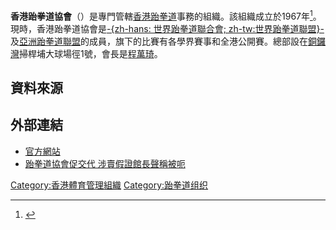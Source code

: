 {{Infobox Organization
|name = 香港跆拳道協會<br/>Hong Kong Taekwondo Association
|size =
|caption = 
|motto =
|type = 體育組織
|formation = 1967年
|headquarters = {{flagicon|HKG}} 銅鑼灣掃桿埔大球場徑一號[[奧運大樓|奧運大樓]]1012室
|membership = 
|leader_title = 會長
|leader_name = 程萬琦
|website = [http://www.hktkda.com/ 香港跆拳道協會]
}}

'''香港跆拳道協會'''（{{lang|en|Hong Kong Taekwondo Association}}）是專門管轄[[香港|香港]][[跆拳道|跆拳道]]事務的組織。該組織成立於1967年<ref>{{Cite web |url=http://www.hktkda.com/ |title=跆協資料 |access-date=2013-12-22 |archive-date=2014-05-17 |archive-url=https://web.archive.org/web/20140517122722/http://hktkda.com/ |dead-url=no }}</ref>。現時，香港跆拳道協會是[[世界跆拳道聯合會|-{zh-hans: 世界跆拳道聯合會; zh-tw:世界跆拳道聯盟}-]]及[[亞洲跆拳道聯盟|亞洲跆拳道聯盟]]的成員，旗下的比賽有各學界賽事和全港公開賽。總部設在[[銅鑼灣|銅鑼灣]]掃桿埔大球場徑1號，會長是[[程萬琦|程萬琦]]。

== 資料來源 ==
{{reflist}}

==外部連結==
* [http://www.hktkda.com/ 官方網站] {{Wayback|url=http://www.hktkda.com/ |date=20140517122722 }}
* [http://hk.apple.nextmedia.com/news/art/20130624/18309949 跆拳道協會促交代 涉賣假證館長聲稱被呃] {{Wayback|url=http://hk.apple.nextmedia.com/news/art/20130624/18309949 |date=20160304141829 }} 
{{香港體育總會}}

[[Category:香港體育管理組織|Category:香港體育管理組織]]
[[Category:跆拳道组织|Category:跆拳道组织]]